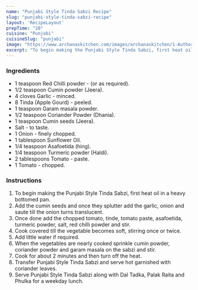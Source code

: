 ---
name: "Punjabi Style Tinda Sabzi Recipe"
slug: "punjabi-style-tinda-sabzi-recipe"
layout: 'RecipeLayout'
prepTime: "20"
cuisine: "Punjabi"
cuisineSlug: "punjabi"
image: "https://www.archanaskitchen.com/images/archanaskitchen/1-Author/madhulia/Punjabi_style_Tinda_Sabji.jpg"
excerpt: "To begin making the Punjabi Style Tinda Sabzi, first heat oil in a heavy bottomed pan"
---

### Ingredients

- 1 teaspoon Red Chilli powder - (or as required).
- 1/2 teaspoon Cumin powder (Jeera).
- 4 cloves Garlic - minced.
- 8 Tinda (Apple Gourd) - peeled.
- 1 teaspoon Garam masala powder.
- 1/2 teaspoon Coriander Powder (Dhania).
- 1 teaspoon Cumin seeds (Jeera).
- Salt - to taste.
- 1 Onion - finely chopped.
- 1 tablespoon Sunflower Oil.
- 1/4 teaspoon Asafoetida (hing).
- 1/4 teaspoon Turmeric powder (Haldi).
- 2 tablespoons Tomato - paste.
- 1 Tomato - chopped.

### Instructions

1. To begin making the Punjabi Style Tinda Sabzi, first heat oil in a heavy bottomed pan.
1. Add the cumin seeds and once they splutter add the garlic, onion and saute till the onion turns translucent.
1. Once done add the chopped tomato, tinde, tomato paste, asafoetida, turmeric powder, salt, red chilli powder and stir.
1. Cook covered till the vegetable becomes soft, stirring once or twice.
1. Add little water if required.
1. When the vegetables are nearly cooked sprinkle cumin powder, coriander powder and garam masala on the sabzi and stir.
1. Cook for about 2 minutes and then turn off the heat.
1. Transfer Punjabi Style Tinda Sabzi and serve hot garnished with coriander leaves.
1. Serve Punjabi Style Tinda Sabzi along with Dal Tadka, Palak Raita and Phulka for a weekday lunch.
